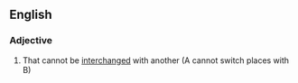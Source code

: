 ==English==

===Adjective===
{{en-adj}}

# That cannot be [[interchange]]d with another (A cannot switch places with B)